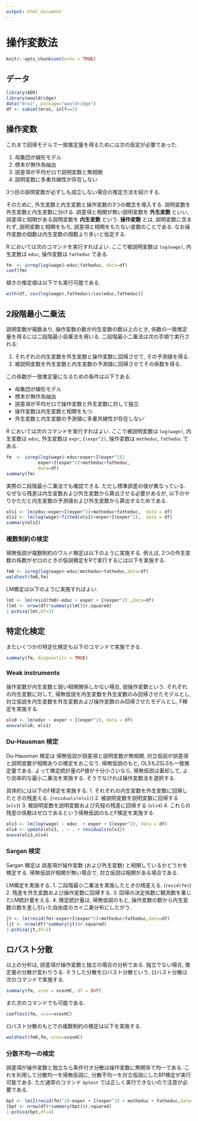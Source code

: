 ```yaml
---
output: html_document
---
```

# 操作変数法

```r
knitr::opts_chunk$set(echo = TRUE)
```

## データ
```r
library(AER)
library(wooldridge)
data("mroz", package="wooldridge")
df <- subset(mroz, inlf==1)
```

## 操作変数
これまで回帰モデルで一致推定量を得るためには次の仮定が必要であった.

1. 母集団が線形モデル
2. 標本が無作為抽出
3. 誤差項が平均ゼロで説明変数と無相関
4. 説明変数に多重共線性が存在しない

3つ目の説明変数が必ずしも成立しない場合の推定方法を紹介する.

そのために, 外生変数と内生変数と操作変数の3つの概念を導入する.
説明変数を外生変数と内生変数に分ける.
誤差項と相関が無い説明変数を **外生変数** といい,
誤差項と相関がある説明変数を **内生変数** という.
**操作変数** とは, 説明変数に含まれず, 説明変数と相関をもち, 誤差項と相関をもたない変数のことである.
なお操作変数の個数は内生変数の個数より多いと仮定する.

R においては次のコマンドを実行すればよい.
ここで被説明変数は `log(wage)`,
内生変数は `educ`,
操作変数は `fatheduc` である.

```r
fm  <- ivreg(log(wage)~educ|fatheduc, data=df)
coef(fm)
```

傾きの推定値は以下でも実行可能である.
```r
with(df, cov(log(wage),fatheduc)/cov(educ,fatheduc))
```

## 2段階最小二乗法
説明変数が複数あり, 操作変数の数が内生変数の数以上のとき, 係数の一致推定量を得るには二段階最小自乗法を用いる.
二段階最小二乗法は次の手順で実行される:

1. それぞれの内生変数を外生変数と操作変数に回帰させて, その予測値を得る.
2. 被説明変数を外生変数と内生変数の予測値に回帰させてその係数を得る.

この係数が一致推定量になるための条件は以下である.

+ 母集団が線形モデル
+ 標本が無作為抽出
+ 誤差項が平均ゼロで操作変数と外生変数に対して独立.
+ 操作変数は内生変数と相関をもつ.
+ 外生変数と内生変数の予測値に多重共線性が存在しない`

R においては次のコマンドを実行すればよい.
ここで被説明変数は `log(wage)`,
内生変数は `educ`, 外生変数は `expr`, `I(expr^2)`,
操作変数は `motheduc`, `fatheduc` である.

```r
fm  <- ivreg(log(wage)~educ+exper+I(exper^2)|
            exper+I(exper^2)+motheduc+fatheduc,
            data=df)
summary(fm)
```

実際の二段階最小二乗法でも確認できる.
ただし標準誤差の値が異なっている.
なぜなら残差は内生変数および外生変数から算出させる必要があるが,
以下のやりかただと内生変数の予測値および外生変数から算出するためである.

```r
ols1 <- lm(educ~exper+I(exper^2)+motheduc+fatheduc,  data = df)
ols2 <- lm(log(wage)~fitted(ols1)+exper+I(exper^2),  data = df)
summary(ols2)
```

### 複数制約の検定

帰無仮説が複数制約のワルド検定は以下のように実施する.
例えば, 2つの外生変数の係数がゼロのときの仮説検定をRで実行するには以下を実施する.

```r
fm0 <- ivreg(log(wage)~educ|motheduc+fatheduc,data=df)
waldtest(fm0,fm)
```

LM検定は以下のように実施すればよい.
```r
lmt <- lm(resid(fm0)~educ + exper + I(exper^2) ,data=df)
(lmt <- nrow(df)*summary(lmt)$r.squared)
1-pchisq(lmt,df=3)
```

## 特定化検定
またいくつかの特定化検定も以下のコマンドで実施できる.
```r
summary(fm, diagnostics = TRUE)
```

### Weak instruments
操作変数が内生変数と弱い相関関係しかない場合, 弱操作変数という.
それぞれの内生変数に対して, 
帰無仮説を内生変数を外生変数のみ回帰させたモデルとし,
対立仮説を内生変数を外生変数および操作変数のみ回帰させたモデルとし, F検定を実施する.

```r
ols0 <- lm(educ ~ exper + I(exper^2), data = df)
anova(ols0, ols1)
```

### Du-Hausman 検定
Du-Hausman 検定は
帰無仮説が誤差項と説明変数が無相関, 対立仮説が誤差項と説明変数が相関ありの検定をおこなう.
帰無仮説のもと, OLSも2SLSも一致推定量である.
よって検定統計量のP値が十分小さいなら,
帰無仮説は棄却して, より効率的な最小二乗法を実施する.
そうでなければ操作変数法を選択する.

具体的には以下のF検定を実施する.
1. それぞれの内生変数を外生変数に回帰したときの残差える. (`residuals(ols1)`)
2. 被説明変数を説明変数に回帰する (`ols3`)
3. 被説明変数を説明変数および先程の残差に回帰する (`ols4`)
4. これらの残差の係数はゼロであるという帰無仮説のもとF検定を実施する.
```r
ols3 <- lm(log(wage) ~ educ  + exper + I(exper^2), data = df)
ols4 <- update(ols3, . ~ . + residuals(ols1))
anova(ols3,ols4)
```

### Sargan 検定
Sargan 検定は
誤差項が操作変数 (および外生変数) と相関しているかどうかを検定する.
帰無仮説が相関が無い場合で, 対立仮説は相関がある場合である.

LM検定を実施する.
1. 二段階最小二乗法を実施したときの残差える. (`resid(fm)`)
2. 残差を外生変数および操作変数に回帰する. 
3. 回帰の決定係数に観測数を乗じたLM統計量をえる.
4. 検定統計量は, 帰無仮説のもと, 操作変数の数から内生変数の数を差し引いた自由度のカイ二乗分布にしたがう.

```r
jt <- lm(resid(fm)~exper+I(exper^2)+motheduc+fatheduc,data=df)
(jt <- nrow(df)*summary(jt)$r.squared)
1-pchisq(jt,df=1)
```

## ロバスト分散
以上の分析は, 誤差項が操作変数と独立の場合の分析である.
独立でない場合, 推定量の分散が変わりうる.
そうした分散をロバスト分散という.
ロバスト分散は次のコマンドで実施する.
```r
summary(fm, vcov = vcovHC, df = Inf)
```

また次のコマンドでも可能である.
```r
coeftest(fm, vcov=vcovHC)
```

ロバスト分散のもとでの複数制約の検定は以下を実施する.
```r
waldtest(fm0,fm, vcov=vcovHC)
```


### 分散不均一の検定
誤差項が操作変数と独立なら条件付き分散は操作変数に無関係で均一である.
これを利用して分散均一を帰無仮説に, 分散不均一を対立仮説にしたBP検定が実行可能である.
ただ通常のコマンド `bptest` では正しく実行できないので注意が必要である.

```r
bpt <- lm(I(resid(fm)^2)~exper + I(exper^2) + motheduc + fatheduc,data=df)
(bpt <- nrow(df)*summary(bpt)$r.squared)
1-pchisq(bpt,df=4)
```


